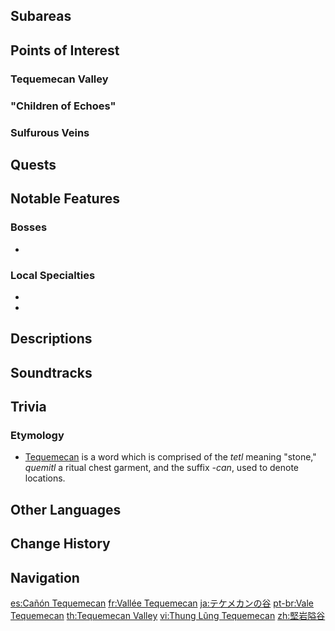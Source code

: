 {{Stub}}
{{Location Infobox
|image        = <gallery>
Tequemecan Valley.png|In-game
Subarea Tequemecan Valley Map Location.png|Map
</gallery>
|type         = Area
|map_level    = 
|region       = Natlan
}}
{{Location Intro|description=}}

==Subareas==
{{Locations by Category Table|type=Subareas}}

==Points of Interest==
===Tequemecan Valley===
{{Locations by Category List
|Tequemecan Valley Locations&Points of Interest
|not = Points of Interest with Parent Points of Interest
|not2 = "Children of Echoes" Locations
|not3 = Sulfurous Veins Locations
|not4 = Bulletin Boards
}}

==="Children of Echoes"===
{{Locations by Category List
|"Children of Echoes" Locations&Points of Interest
|not = Points of Interest with Parent Points of Interest
|not2 = Bulletin Boards
}}

===Sulfurous Veins===
{{Locations by Category List
|Sulfurous Veins Locations&Points of Interest
|not = Points of Interest with Parent Points of Interest
|not2 = Bulletin Boards
}}

==Quests==
{{Quests by Category List|heo=1}}

==Notable Features==
<!--===Domains===
{{Domains by Category Gallery}}
-->
===Bosses===
* {{Enemy|Gluttonous Yumkasaur Mountain King}}

===Local Specialties===
* {{Item|Quenepa Berry}}
* {{Item|Saurian Claw Succulent}}
<!--
==NPCs==
*
--><!--
==Interactables==
===Interactable Name===
{{Dialogue Start}}
:''':''' {{tx}}
{{Dialogue End}}
-->
==Descriptions==
{{Description|In ancient times, there was a sage who attained such mastery of the art of Phlogiston Engraving that they could transform all its many meanings into graceful drifting lines. With phlogiston as their medium, they used towering cliffs as canvases for vibrant murals. This, it is said, is the origin of Natlan graffiti as we know it now.|[https://genshin.hoyoverse.com/en/map Exploration], Genshin Impact Official Site}}

==Soundtracks==
{{Soundtracks by Category Table|type=location}}
<!--
==Lore==

==Gallery==
<gallery>

</gallery>
-->
==Trivia==
===Etymology===
* [https://aztecglyphs.wired-humanities.org/content/tequemecan-mdz20r Tequemecan] is a {{w|Nahuatl}} word which is comprised of the ''tetl'' meaning "stone," ''quemitl'' a ritual chest garment, and the suffix ''-can'', used to denote locations.
<!--
==Video Guides==
{{EVT
|video   = 
|caption = 
}}
-->
==Other Languages==
{{Other Languages
|en       = Tequemecan Valley
|zhs      = 坚岩隘谷
|zhs_rm   = Jiānyán Àigǔ
|zht      = 堅岩隘谷
|zht_rm   = Jiānyán Àigǔ
|zh_tl    = Solid Rock Narrow Valley
|ja       = テケメカンの谷
|ja_rm    = Tekemekan no Tani
|ja_tl    = Tequemecan Valley
|ko       = 굳센 바위 협곡
|ko_tl    = Solid Rock Canyon
|es       = Cañón Tequemecan
|es_tl    = Tequemecan Canyon
|fr       = Vallée Tequemecan
|fr_tl    = Tequemecan Valley
|ru       = Долина Теквемекан
|ru_tl    = Tequemecan Valley
|th       = Tequemecan Valley
|vi       = Thung Lũng Tequemecan
|vi_tl    = Tequemecan Valley
|de       = Tequemecan-Tal
|de_tl    = Tequemecan Valley
|id       = Tequemecan Valley
|pt       = Vale Tequemecan
|pt_tl    = Tequemecan Valley
|tr       = Tequemecan Vadisi
|tr_tl    = Tequemecan Valley
|it       = Valle Tequemecan
|it_tl    = Tequemecan Valley
}}

==Change History ==
{{Change History|5.0}}
<!--
==References==
{{Reflist}}
-->
==Navigation==
{{Area Navbox|Natlan}}

[[es:Cañón Tequemecan]]
[[fr:Vallée Tequemecan]]
[[ja:テケメカンの谷]]
[[pt-br:Vale Tequemecan]]
[[th:Tequemecan Valley]]
[[vi:Thung Lũng Tequemecan]]
[[zh:堅岩隘谷]]